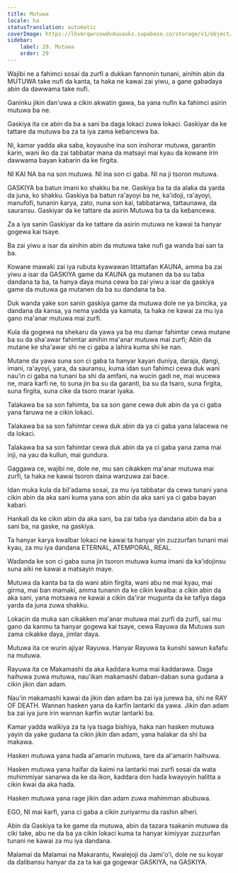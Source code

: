 ```yaml
---
title: Mutuwa
locale: ha
statusTranslation: automatic
coverImage: https://lhvmrqwrcowdvduuaukz.supabase.co/storage/v1/object/public/strapi-uploads/small_cover-educacion-fundamental.webp-2d51a7828a2b1309555be27f7e2a61a0.webp
sidebar:
    label: 29. Mutuwa
    order: 29
---
```

Wajibi ne a fahimci sosai da zurfi a dukkan fannonin tunani, ainihin abin da MUTUWA take nufi da kanta, ta haka ne kawai zai yiwu, a gane gabaɗaya abin da dawwama take nufi.

Ganinku jikin ɗan'uwa a cikin akwatin gawa, ba yana nufin ka fahimci asirin mutuwa ba ne.

Gaskiya ita ce abin da ba a sani ba daga lokaci zuwa lokaci. Gaskiyar da ke tattare da mutuwa ba za ta iya zama keɓancewa ba.

Ni, kamar yadda aka saba, koyaushe ina son inshorar mutuwa, garantin ƙarin, wani iko da zai tabbatar mana da matsayi mai kyau da kowane irin dawwama bayan kabarin da ke firgita.

NI KAI NA ba na son mutuwa. NI ina son ci gaba. NI na ji tsoron mutuwa.

GASKIYA ba batun imani ko shakku ba ne. Gaskiya ba ta da alaƙa da yarda da juna, ko shakku. Gaskiya ba batun ra'ayoyi ba ne, ka'idoji, ra'ayoyi, manufofi, tunanin ƙarya, zato, nuna son kai, tabbatarwa, tattaunawa, da sauransu. Gaskiyar da ke tattare da asirin Mutuwa ba ta da keɓancewa.

Za a iya sanin Gaskiyar da ke tattare da asirin mutuwa ne kawai ta hanyar gogewa kai tsaye.

Ba zai yiwu a isar da ainihin abin da mutuwa take nufi ga wanda bai san ta ba.

Kowane mawaƙi zai iya rubuta kyawawan littattafan ƘAUNA, amma ba zai yiwu a isar da GASKIYA game da ƘAUNA ga mutanen da ba su taɓa dandana ta ba, ta hanya ɗaya muna cewa ba zai yiwu a isar da gaskiya game da mutuwa ga mutanen da ba su dandana ta ba.

Duk wanda yake son sanin gaskiya game da mutuwa dole ne ya bincika, ya dandana da kansa, ya nema yadda ya kamata, ta haka ne kawai za mu iya gano ma'anar mutuwa mai zurfi.

Kula da gogewa na shekaru da yawa ya ba mu damar fahimtar cewa mutane ba su da sha'awar fahimtar ainihin ma'anar mutuwa mai zurfi; Abin da mutane ke sha'awar shi ne ci gaba a lahira kuma shi ke nan.

Mutane da yawa suna son ci gaba ta hanyar kayan duniya, daraja, dangi, imani, ra'ayoyi, yara, da sauransu, kuma idan sun fahimci cewa duk wani nau'in ci gaba na tunani ba shi da amfani, na wucin gadi ne, mai wucewa ne, mara ƙarfi ne, to suna jin ba su da garanti, ba su da tsaro, suna firgita, suna firgita, suna cike da tsoro marar iyaka.

Talakawa ba sa son fahimta, ba sa son gane cewa duk abin da ya ci gaba yana faruwa ne a cikin lokaci.

Talakawa ba sa son fahimtar cewa duk abin da ya ci gaba yana lalacewa ne da lokaci.

Talakawa ba sa son fahimtar cewa duk abin da ya ci gaba yana zama mai inji, na yau da kullun, mai gundura.

Gaggawa ce, wajibi ne, dole ne, mu san cikakken ma'anar mutuwa mai zurfi, ta haka ne kawai tsoron daina wanzuwa zai ɓace.

Idan muka kula da bil'adama sosai, za mu iya tabbatar da cewa tunani yana cikin abin da aka sani kuma yana son abin da aka sani ya ci gaba bayan kabari.

Hankali da ke cikin abin da aka sani, ba zai taɓa iya dandana abin da ba a sani ba, na gaske, na gaskiya.

Ta hanyar karya kwalbar lokaci ne kawai ta hanyar yin zuzzurfan tunani mai kyau, za mu iya dandana ETERNAL, ATEMPORAL, REAL.

Waɗanda ke son ci gaba suna jin tsoron mutuwa kuma imani da ka'idojinsu suna aiki ne kawai a matsayin maye.

Mutuwa da kanta ba ta da wani abin firgita, wani abu ne mai kyau, mai girma, mai ban mamaki, amma tunanin da ke cikin kwalba: a cikin abin da aka sani, yana motsawa ne kawai a cikin da'irar mugunta da ke tafiya daga yarda da juna zuwa shakku.

Lokacin da muka san cikakken ma'anar mutuwa mai zurfi da zurfi, sai mu gano da kanmu ta hanyar gogewa kai tsaye, cewa Rayuwa da Mutuwa sun zama cikakke ɗaya, jimlar ɗaya.

Mutuwa ita ce wurin ajiyar Rayuwa. Hanyar Rayuwa ta ƙunshi sawun ƙafafu na mutuwa.

Rayuwa ita ce Makamashi da aka ƙaddara kuma mai ƙaddarawa. Daga haihuwa zuwa mutuwa, nau'ikan makamashi daban-daban suna gudana a cikin jikin ɗan adam.

Nau'in makamashi kawai da jikin ɗan adam ba zai iya jurewa ba, shi ne RAY OF DEATH. Wannan hasken yana da ƙarfin lantarki da yawa. Jikin ɗan adam ba zai iya jure irin wannan ƙarfin wutar lantarki ba.

Kamar yadda walƙiya za ta iya tsaga bishiya, haka nan hasken mutuwa yayin da yake gudana ta cikin jikin ɗan adam, yana halakar da shi ba makawa.

Hasken mutuwa yana haɗa al'amarin mutuwa, tare da al'amarin haihuwa.

Hasken mutuwa yana haifar da ƙaimi na lantarki mai zurfi sosai da wata muhimmiyar sanarwa da ke da ikon, ƙaddara don haɗa kwayoyin halitta a cikin ƙwai da aka haɗa.

Hasken mutuwa yana rage jikin ɗan adam zuwa mahimman abubuwa.

EGO, NI mai ƙarfi, yana ci gaba a cikin zuriyarmu da rashin alheri.

Abin da Gaskiya ta ke game da mutuwa, abin da tazara tsakanin mutuwa da ciki take, abu ne da ba ya cikin lokaci kuma ta hanyar kimiyyar zuzzurfan tunani ne kawai za mu iya dandana.

Malamai da Malamai na Makarantu, Kwalejoji da Jami'o'i, dole ne su koyar da ɗalibansu hanyar da za ta kai ga gogewar GASKIYA, na GASKIYA.

